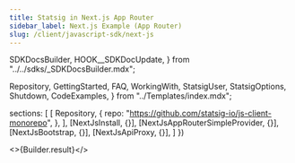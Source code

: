 ```yaml
---
title: Statsig in Next.js App Router
sidebar_label: Next.js Example (App Router)
slug: /client/javascript-sdk/next-js
---
```



  SDKDocsBuilder,
  HOOK__SDKDocUpdate,
} from "../../sdks/_SDKDocsBuilder.mdx";

  Repository,
  GettingStarted,
  FAQ,
  WorkingWith,
  StatsigUser,
  StatsigOptions,
  Shutdown,
  CodeExamples,
} from "../Templates/index.mdx";






  sections: [
    [
      Repository,
      {
        repo: "https://github.com/statsig-io/js-client-monorepo",
      },
    ],
    [NextJsInstall, {}],
    [NextJsAppRouterSimpleProvider, {}],
    [NextJsBootstrap, {}],
    [NextJsApiProxy, {}],
  ]
})


<>{Builder.result}</>

